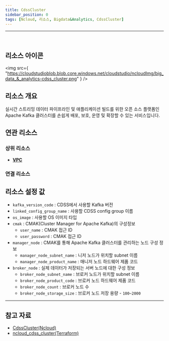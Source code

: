 ```yaml
---
title: CdssCluster
sidebar_position: 0
tags: [Ncloud, 리소스, Bigdata&Analytics, CdssCluster]
---
```


<hr />
<br />

## 리소스 아이콘

<img
    src={
        "https://cloudstudioblob.blob.core.windows.net/cloudstudio/ncloudImg/big_data_&_analytics-cdss_cluster.png"
    }
/>

## 리소스 개요

실시간 스트리밍 데이터 파이프라인 및 애플리케이션 빌드를 위한 오픈 소스 플랫폼인 Apache Kafka 클러스터를 손쉽게 배포, 보호, 운영 및 확장할 수 있는 서비스입니다.


## 연관 리소스

### 상위 리소스

-   [**VPC**](https://docs.cstudio.app/docs/resource/ncloud/Network/Vpc)


### 연결 리소스



## 리소스 설정 값

-   `kafka_version_code` : CDSS에서 사용할 Kafka 버전
-   `linked_config_group_name` : 사용할 CDSS config group 이름
-   `os_image` : 사용할 OS 이미지 타입
-   `cmak` : CMAK(Cluster Manager for Apache Kafka)의 구성정보 
    -   `user_name` : CMAK 접근 ID
    -   `user_password` : CMAK 접근 ID
-   `manager_node` : CMAK를 통해 Apache Kafka 클러스터를 관리하는 노드 구성 정보
    -   `manager_node_subnet_name` : 니저 노드가 위치할 subnet 이름
    -   `manager_node_product_name` : 매니저 노드 하드웨어 제품 코드
-   `broker_node` : 실제 데이터가 저장되는 서버 노드에 대한 구성 정보
    -   `broker_node_subnet_name` : 브로커 노드가 위치할 subnet 이름
    -   `broker_node_product_code` : 브로커 노드 하드웨어 제품 코드
    -   `broker_node_count` : 브로커 노드 수
    -   `broker_node_storage_size` : 브로커 노드 저장 용량 - `100~2000`


    

---

## 참고 자료

-   [CdssCluster(Ncloud)](https://www.ncloud.com/product/analytics/cloudDataStreamingService)
-   [ncloud_cdss_cluster(Terraform)](https://registry.terraform.io/providers/NaverCloudPlatform/ncloud/latest/docs/resources/cdss_cluster)
